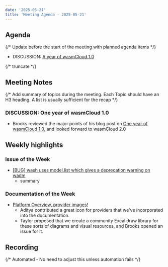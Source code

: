 ```yaml
---
date: '2025-05-21'
title: 'Meeting Agenda - 2025-05-21'
---
```


## Agenda

{/* Update before the start of the meeting with planned agenda items */}

- DISCUSSION: [A year of wasmCloud 1.0](https://wasmcloud.com/blog/2025-05-21-one-year-of-wasmcloud-1.0/)

{/* truncate */}

## Meeting Notes

{/* Add summary of topics during the meeting. Each Topic should have an H3 heading. A list is usually sufficient for the recap */}

### DISCUSSION: One year of wasmCloud 1.0

- Brooks reviewed the major points of his blog post on [One year of wasmCloud 1.0](https://wasmcloud.com/blog/2025-05-21-one-year-of-wasmcloud-1.0/), and looked forward to wasmCloud 2.0

## Weekly highlights

### Issue of the Week

- [[BUG] wash uses model.list which gives a deprecation warning on wadm](https://github.com/wasmCloud/wasmCloud/issues/4461)
  - summary

### Documentation of the Week

- [Platform Overview, provider images!](/docs/concepts/)
  - Aditya contributed a great icon for providers that we've incorporated into the documentation.
  - Taylor proposed that we create a community Excalidraw library for these sorts of diagrams and visual resources, and Brooks opened an issue for it.

## Recording

{/* Automated - No need to adjust this unless automation fails */}

<YouTube url="https://www.youtube.com/watch?v=_3GQ1WHjvFI" />
